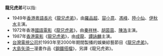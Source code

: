 '''龍兄虎弟'''可以指:
*1949年[[香港|香港]][[粵語長片|粵語長片]]《[[龍兄虎弟_(1949年電影)|龍兄虎弟]]》，由[[羅品超|羅品超]]、[[容小意|容小意]]、[[馮峰|馮峰]]、[[陸小仙|陸小仙]]、[[伊秋水|伊秋水]]主演。
*1972年香港[[國語電影|國語電影]]《[[龍兄虎弟_(1972年電影)|龍兄虎弟]]》，由[[秦祥林|秦祥林]]、[[胡茵茵|胡茵茵]]、[[陳浩|陳浩]]主演。
*1987年[[香港電影|香港電影]]《[[龍兄虎弟_(1987年電影)|龍兄虎弟]]》，由[[成龍|成龍]]、[[譚詠麟|譚詠麟]]主演。
*[[台灣電視公司|台灣電視公司]]於1993年至2000年期間製播的娛樂綜藝節目《[[龍兄虎弟_(電視節目)|龍兄虎弟]]》。
*[[大島矢須一|大島矢須一]]漫畫作品《[[鋼鐵搭檔|鋼鐵搭檔]]》，另譯《龍兄虎弟》。
{{disambig|Cat=四字作品消歧义}}